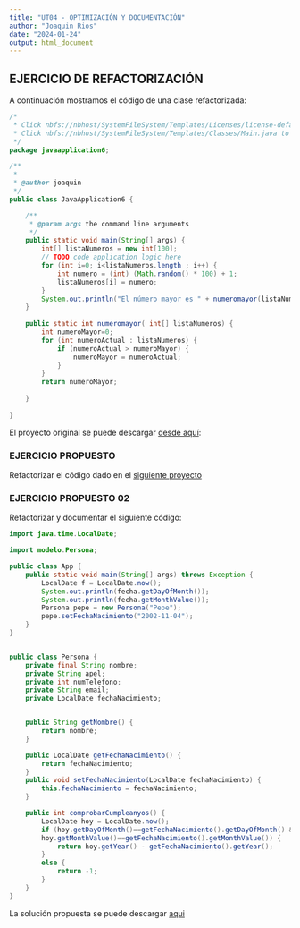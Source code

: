 ```yaml
---
title: "UT04 - OPTIMIZACIÓN Y DOCUMENTACIÓN"
author: "Joaquin Rios"
date: "2024-01-24"
output: html_document
---
```


## EJERCICIO DE REFACTORIZACIÓN

A continuación mostramos el código de una clase refactorizada:

```java
/*
 * Click nbfs://nbhost/SystemFileSystem/Templates/Licenses/license-default.txt to change this license
 * Click nbfs://nbhost/SystemFileSystem/Templates/Classes/Main.java to edit this template
 */
package javaapplication6;

/**
 *
 * @author joaquin
 */
public class JavaApplication6 {

    /**
     * @param args the command line arguments
     */
    public static void main(String[] args) {
        int[] listaNumeros = new int[100];
        // TODO code application logic here
        for (int i=0; i<listaNumeros.length ; i++) {
            int numero = (int) (Math.random() * 100) + 1;
            listaNumeros[i] = numero;            
        }
        System.out.println("El número mayor es " + numeromayor(listaNumeros));
    }
    
    public static int numeromayor( int[] listaNumeros) {
        int numeroMayor=0;
        for (int numeroActual : listaNumeros) {
            if (numeroActual > numeroMayor) {
                numeroMayor = numeroActual;
            }
        }
        return numeroMayor;
        
    }
    
}
```

El proyecto original se puede descargar [desde aquí](assets/JavaApplication6.zip):

### EJERCICIO PROPUESTO

Refactorizar el código dado en el [siguiente proyecto](assets/empleado.zip)

### EJERCICIO PROPUESTO 02

Refactorizar y documentar el siguiente código:

```java
import java.time.LocalDate;

import modelo.Persona;

public class App {
    public static void main(String[] args) throws Exception {
        LocalDate f = LocalDate.now();
        System.out.println(fecha.getDayOfMonth());
        System.out.println(fecha.getMonthValue());
        Persona pepe = new Persona("Pepe");
        pepe.setFechaNacimiento("2002-11-04");
    }
}


public class Persona {
    private final String nombre;
    private String apel; 
    private int numTelefono;
    private String email;
    private LocalDate fechaNacimiento;


    public String getNombre() {
        return nombre;
    }

    public LocalDate getFechaNacimiento() {
        return fechaNacimiento;
    }
    public void setFechaNacimiento(LocalDate fechaNacimiento) {
        this.fechaNacimiento = fechaNacimiento;
    }

    public int comprobarCumpleanyos() {
        LocalDate hoy = LocalDate.now();
        if (hoy.getDayOfMonth()==getFechaNacimiento().getDayOfMonth() &&
        hoy.getMonthValue()==getFechaNacimiento().getMonthValue()) {
            return hoy.getYear() - getFechaNacimiento().getYear();   
        }
        else {
            return -1;
        }
    }
}
```

La solución propuesta se puede descargar [aqui](assets/ejercicio02.zip)
